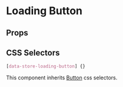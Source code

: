
# Loading Button

<Canvas>
  <Story id="molecules-loadingbutton--loadingbutton" />
</Canvas>

## Props

<ArgsTable of={LoadingButton} />

## CSS Selectors

```css
[data-store-loading-button] {}
```

This component inherits [Button](?path=/docs/atoms-button--button#css-selectors) css selectors.
